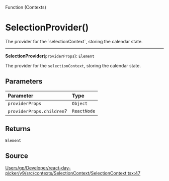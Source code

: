 <SectionTitle>Function (Contexts)</SectionTitle>

# SelectionProvider()

<Description>
The provider for the `selectionContext`, storing the calendar state.
</Description>

---

<a id="undefined" name="undefined"></a>

<SignatureMemberIdentifier>**SelectionProvider**(`providerProps`): `Element`</SignatureMemberIdentifier>

The provider for the `selectionContext`, storing the calendar state.

## Parameters

| Parameter | Type |
| :------ | :------ |
| `providerProps` | `Object` |
| `providerProps.children`? | `ReactNode` |

## Returns

`Element`

## Source

[Users/gp/Developer/react-day-picker/v9/src/contexts/SelectionContext/SelectionContext.tsx:47](https://github.com/gpbl/react-day-picker/blob/b97c86295/src/contexts/SelectionContext/SelectionContext.tsx#L47)
